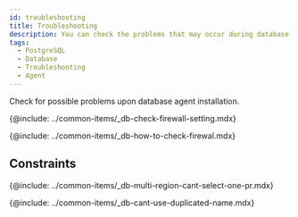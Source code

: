 ```yaml
---
id: troubleshooting
title: Troubleshooting
description: You can check the problems that may occur during database agent installation.
tags:
  - PostgreSQL
  - Database
  - Troubleshooting
  - Agent
---
```



<Note product='PostgreSQL' link='../postgresql-v1/troubleshooting' />

Check for possible problems upon database agent installation.

{@include: ../common-items/_db-check-firewall-setting.mdx}

{@include: ../common-items/_db-how-to-check-firewal.mdx}

## Constraints

{@include: ../common-items/_db-multi-region-cant-select-one-pr.mdx}

{@include: ../common-items/_db-cant-use-duplicated-name.mdx}
